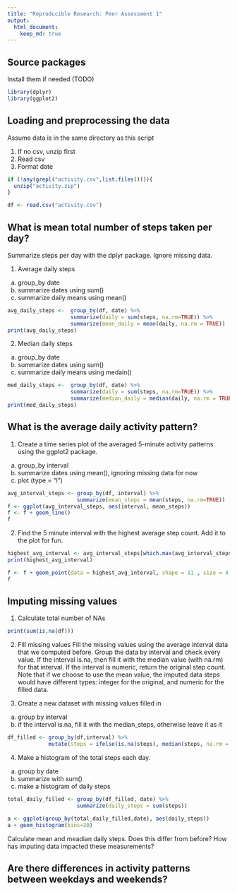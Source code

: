 ```yaml
---
title: "Reproducible Research: Peer Assessment 1"
output: 
  html_document:
    keep_md: true
---
```


## Source packages 
Install them if needed (TODO)
```r
library(dplyr)
library(ggplot2)
```


## Loading and preprocessing the data
Assume data is in the same directory as this script

1. If no csv, unzip first
2. Read csv 
3. Format date

```r
if (!any(grepl("activity.csv",list.files()))){
  unzip("activity.zip")
}

df <- read.csv("activity.csv")

```



## What is mean total number of steps taken per day?
Summarize steps per day with the dplyr package. Ignore missing data. 

1. Average daily steps
  a. group_by date 
  b. summarize dates using sum()
  c. summarize daily means using mean()

```r
avg_daily_steps <-  group_by(df, date) %>% 
                    summarize(daily = sum(steps, na.rm=TRUE)) %>%
                    summarize(mean_daily = mean(daily, na.rm = TRUE))
print(avg_daily_steps)
```

2. Median daily steps
  a. group_by date 
  b. summarize dates using sum()
  c. summarize daily means using medain()
  
```r
med_daily_steps <-  group_by(df, date) %>% 
                    summarize(daily = sum(steps, na.rm=TRUE)) %>%
                    summarize(median_daily = median(daily, na.rm = TRUE))
print(med_daily_steps)
```


## What is the average daily activity pattern?

1. Create a time series plot of the averaged 5-minute activity patterns using the ggplot2 package.
  a. group_by interval
  b. summarize dates using mean(), ignoring missing data for now
  c. plot (type = "l")
  
```r
avg_interval_steps <- group_by(df, interval) %>%
                      summarize(mean_steps = mean(steps, na.rm=TRUE))
f <- ggplot(avg_interval_steps, aes(interval, mean_steps))
f <- f + geom_line()
f
```

2. Find the 5 minute interval with the highest average step count. Add it to the plot for fun. 

```r
highest_avg_interval <- avg_interval_steps[which.max(avg_interval_steps$mean_steps), ]
print(highest_avg_interval)

f <- f + geom_point(data = highest_avg_interval, shape = 11 , size = 4, color = "red")
f
```


## Imputing missing values

1. Calculate total number of NAs
```r
print(sum(is.na(df)))
```

2. Fill missing values
Fill the missing values using the average interval data that we computed before. Group the data by interval and check every value. If the interval is.na, then fill it with the median value (with na.rm) for that interval. If the interval is numeric, return the original step count. Note that if we choose to use the mean value, the imputed data steps would have different types: integer for the original, and numeric for the filled data.  

3. Create a new dataset with missing values filled in
  a. group by interval 
  b. if the interval is.na, fill it with the median_steps, otherwise leave it as it

```r
df_filled <- group_by(df,interval) %>%
             mutate(steps = ifelse(is.na(steps), median(steps, na.rm = TRUE), steps))
```

4. Make a histogram of the total steps each day. 
  a. group by date
  b. summarize with sum()
  c. make a histogram of daily steps
```r
total_daily_filled <- group_by(df_filled, date) %>% 
                      summarize(daily_steps = sum(steps))

a <- ggplot(group_by(total_daily_filled,date), aes(daily_steps))
a + geom_histogram(bins=20)
```

Calculate mean and meadian daily steps. Does this differ from before? How has imputing data impacted these measurements?




## Are there differences in activity patterns between weekdays and weekends?
